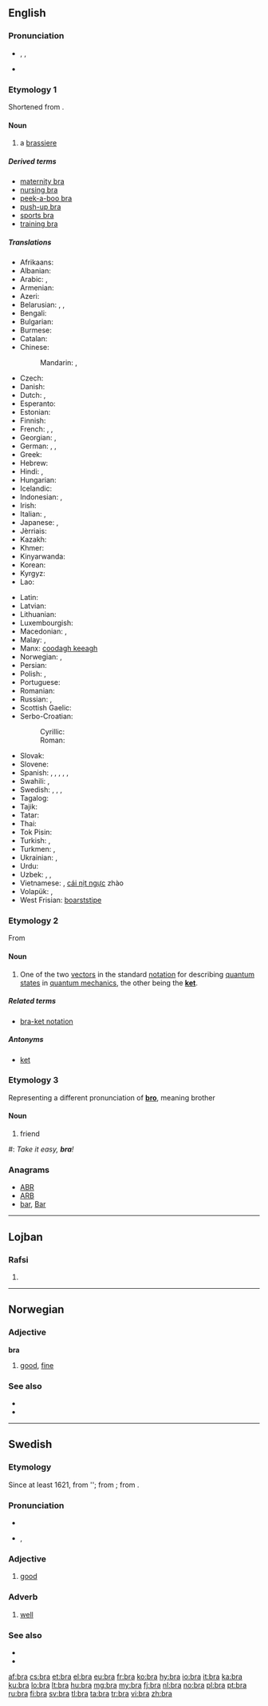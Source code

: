 {{also|brà|brá}}
==English==

===Pronunciation===
* {{enPR|brä}}, {{IPA|/brɑː/}}, {{X-SAMPA|/brA:/}}
* {{rhymes|ɑː}}

===Etymology 1===
Shortened from {{term|brassiere|lang=en}}.

====Noun====
{{wikipedia|Brassiere}}
{{en-noun}}

# a [[brassiere]]

=====Derived terms=====
* [[maternity bra]]
* [[nursing bra]]
* [[peek-a-boo bra]]
* [[push-up bra]]
* [[sports bra]]
* [[training bra]]

=====Translations=====
{{trans-top|brassiere}}
* Afrikaans: {{t|af|beha}}
* Albanian: {{t-|sq|gjimbajtëse|f}}
* Arabic: {{t-|ar|حمالة صدر|f|tr=ḥammāla ṣadr}},  {{t-|ar|مشد صدر|m|tr=míšadd ṣadr}}
* Armenian: {{t-|hy|կրծկալ|tr=krtskal}}
* Azeri: {{t|az|lifçik}}
* Belarusian: {{t|be|бюстгальтар|m|tr=bjusthálʹtar|sc=Cyrl}}, {{t|be|станік|m|tr=stánik|sc=Cyrl}}, {{t|be|ліфчык|m|tr=lífčyk|sc=Cyrl}}
* Bengali: {{t|bn|বক্ষবন্ধনী|tr=bôkshôbôndhôni|sc=Beng}}
* Bulgarian: {{t+|bg|сутиен|m|tr=sutién}}
* Burmese: {{t|my|ဘရာစီယာ|tr=ba̱ ra si ja|sc=Mymr}}
* Catalan: {{t-|ca|sostenidor|m}}
* Chinese:
*: Mandarin: {{t|cmn|奶罩|tr=nǎizhào|sc=Hani}},  {{t-|cmn|胸罩|tr=xiōngzhào|sc=Hani}}
* Czech: {{t+|cs|podprsenka|f}}
* Danish: {{t|da|brystholder}}
* Dutch: {{t+|nl|bustehouder|m}},  {{t+|nl|beha|m}}
* Esperanto: {{t-|eo|mamzono}}<!--this belongs in the entry for the Esperanto word, not here: (literally: breast belt)-->
* Estonian: {{t+|et|rinnahoidja}}
* Finnish: {{t+|fi|rintaliivit|p}}
* French: {{t+|fr|soutien-gorge|m}}, {{qualifier|popular}} {{t+|fr|soutif}}, {{qualifier|dated}} {{t+|fr|brassière|f}}
* Georgian: {{t|ka|ლიფი|tr=lip'i|sc=Geor}}, {{t|ka|აზღუდი|tr=azḡudi|sc=Geor}}
* German: {{t+|de|Büstenhalter|m}}, {{qualifier|abbreviation}} {{t+|de|BH|m}}, {{qualifier|colloquial}} {{t-|de|Busenhalter|m}}
* Greek: {{t+|el|στηθόδεσμος|m|tr=stithódesmos}}
* Hebrew: {{t-|he|חזייה|f|tr=khaziyá}}
* Hindi: {{t|hi|ब्रेजिअर|tr=breji'ar|sc=Deva}}, {{t|hi|ब्रा|tr=brā|sc=Deva}}
* Hungarian: {{t+|hu|melltartó}}
* Icelandic: {{t-|is|brjóstahaldari}}
* Indonesian: {{t+|id|kutang}}, {{t|id|beha}}
* Irish: {{t+|ga|cíochbheart|m}}
* Italian: {{t+|it|reggiseno|m}},  {{t+|it|reggipetto|m}}
* Japanese: {{t-|ja|ブラ|tr=bura}}, {{t-|ja|ブラジャー|tr=burajā}}
* Jèrriais: {{tø|roa-jer|brâssiéthe|f}}
* Kazakh: {{t|kk|лифчик|tr=lïfçïk|sc=Cyrl}}
* Khmer: {{t-|km|ឤវទនាប់|tr=aow dtroh-noep}}
* Kinyarwanda: {{t-|rw|isutiye}}
* Korean: {{t+|ko|브래지어|tr=beuraejieo|sc=Hang}}
* Kyrgyz: {{t|ky|лифчик|tr=lifçik|sc=Cyrl}}
* Lao: {{t|lo|ເສື້ອຊ້ອນ|tr=sư̄a sǭn|sc=Laoo}}
{{trans-mid}}
* Latin: {{t|la|strophium|n}}
* Latvian: {{t|lv|krūšturis|m}}
* Lithuanian: {{t|lt|liemenėlė|f}}
* Luxembourgish: {{t-|lb|Soutien|m}}
* Macedonian: {{t-|mk|градник|m|tr=grádnik}},  {{t-|mk|прслук|m|tr=p'rsluk}}
* Malay: {{t-|ms|bra}}, {{t-|ms|coli}}
* Manx: [[coodagh keeagh]]
* Norwegian: {{t-|no|brystholder}}, {{t-|no|bysteholder}}
* Persian: {{t+|fa|پستان بند|tr=pestân band}}
* Polish: {{t+|pl|biustonosz|m}}, {{t|pl|stanik|m}}
* Portuguese: {{t+|pt|sutiã|m}}
* Romanian: {{t-|ro|sutien|n}}
* Russian: {{t+|ru|бюстгальтер|m|tr=bjustgálʹter}}, {{t+|ru|лифчик|m|tr=lífčik}}
* Scottish Gaelic: {{t-|gd|uchd-aodach|m}}
* Serbo-Croatian:
*: Cyrillic: {{t-|sh|грудњак|m|sc=Cyrl}}
*: Roman: {{t-|sh|grudnjak|m}}
* Slovak: {{t-|sk|podprsenka|f}}
* Slovene: {{t|sl|nedrček|m}}
* Spanish: {{t|es|ajustador|m}} {{qualifier|Cuba}}, {{t|es|brasier|m}} {{qualifier|Central America|Colombia|Dominican Republic|Mexico|Puerto Rico}}, {{t|es|corpiño|m}} {{qualifier|Argentina|Paraguay|Uruguay}}, {{t|es|sostén|m}} {{qualifier|now especially Bolivia|Chile|Ecuador|Venezuela}},  {{t|es|soutien|m}} {{qualifier|Uruguay}}, {{t|es|sujetador|m}} {{qualifier|Spain}}
* Swahili: {{t+|sw|sindiria}}, {{t|sw|kanchiri}}
* Swedish: {{t+|sv|behå}}, {{t+|sv|bh|c}}, {{t-|sv|bysthållare}}, {{t-|sv|brösthållare}}
* Tagalog: {{t|tl|bra}}
* Tajik: {{t|tg|лифчик|tr=lifčik|sc=Cyrl}}
* Tatar: {{t|tt|күкрәкчә|tr=kükräkçä|sc=Cyrl}}
* Thai: {{t-|th|เครื่องยกทรง|tr=krêuang yók song}}
* Tok Pisin: {{t-|tpi|banis bilong susu}}
* Turkish: {{t-|tr|sütyen}}, {{t|tr|sutyen}}
* Turkmen: {{t|tk|göwüslik}}, {{t|tk|lifçik}}
* Ukrainian: {{t|uk|бюстгальтер|m|tr=bjusthálʹter|sc=Cyrl}}, {{t|uk|ліфчик|m|tr=lífčyk|sc=Cyrl}}
* Urdu: {{t|ur|برا|tr=brā|sc=ur-Arab}}
* Uzbek: {{t|uz|siynaband}}, {{t|uz|ko'krakpech}}, {{t|uz|lifchik}}
* Vietnamese: {{t|vi|cái xú chiên}}, [[cái nịt ngực]] zhào
* Volapük: {{t-|vo|dögipolian}}, {{t-|vo|dögistütian}}
* West Frisian: [[boarststipe]]
{{trans-bottom}}

===Etymology 2===
From {{term|bracket|lang=en}}

====Noun====
{{wikipedia|Bra-ket_notation}}
{{en-noun}}

# {{physics}} One of the two [[vector]]s in the standard [[notation]] for describing [[quantum state]]s in [[quantum mechanics]], the other being the '''[[ket]]'''.

=====Related terms=====
* [[bra-ket notation]]

=====Antonyms=====
* [[ket]]

===Etymology 3===
Representing a different pronunciation of '''[[bro]]''', meaning brother

====Noun====
{{en-noun}}

# {{slang}} friend<!--, used in lieu of the cockney or Australian "mate", also thought to be another way of saying of "bro," which is short for brother-->
<!--One (grammatically correct) example is sufficient: #: ''Wha'ppening '''bra'''?''-->
#: ''Take it easy, '''bra'''!''

===Anagrams===
* [[ABR#English|ABR]]
* [[ARB#English|ARB]]
* [[bar#English|bar]], [[Bar#English|Bar]]

----

==Lojban==

===Rafsi===
{{jbo-rafsi}}

# {{rafsi of|barda}}

----

==Norwegian==

===Adjective===
'''bra'''

# [[good]], [[fine]]

===See also===
* {{l|no|god}}
* {{l|no|vel}}

----

==Swedish==

===Etymology===
Since at least 1621, from ''{{term|braf||good, brave|lang=sv}}; from {{etyl|de|sv}} {{term|brav|lang=de}}; from {{etyl|fr|sv}} {{term|brave|lang=fr}}.

===Pronunciation===
* {{audio|Sv-bra.ogg|audio}}
* {{IPA|/brɑː/|lang=sv}}, {{X-SAMPA|/brA:/}}

===Adjective===
{{sv-adj|bättre|bäst}}

# [[good]]

===Adverb===
{{sv-adv|bättre|bäst}}

# [[well]]

===See also===
* {{l|sv|väl}}
* {{l|sv|god}}

[[af:bra]]
[[cs:bra]]
[[et:bra]]
[[el:bra]]
[[eu:bra]]
[[fr:bra]]
[[ko:bra]]
[[hy:bra]]
[[io:bra]]
[[it:bra]]
[[ka:bra]]
[[ku:bra]]
[[lo:bra]]
[[lt:bra]]
[[hu:bra]]
[[mg:bra]]
[[my:bra]]
[[fj:bra]]
[[nl:bra]]
[[no:bra]]
[[pl:bra]]
[[pt:bra]]
[[ru:bra]]
[[fi:bra]]
[[sv:bra]]
[[tl:bra]]
[[ta:bra]]
[[tr:bra]]
[[vi:bra]]
[[zh:bra]]